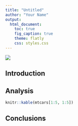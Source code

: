 ```yaml
---
title: "Untitled"
author: "Your Name"
output:
  html_document:
    toc: true
    fig_caption: true
    theme: flatly
    css: styles.css
---
```


![](logo.png)

## Introduction

## Analysis

```r
knitr::kable(mtcars[1:5, 1:5])
```

## Conclusions
